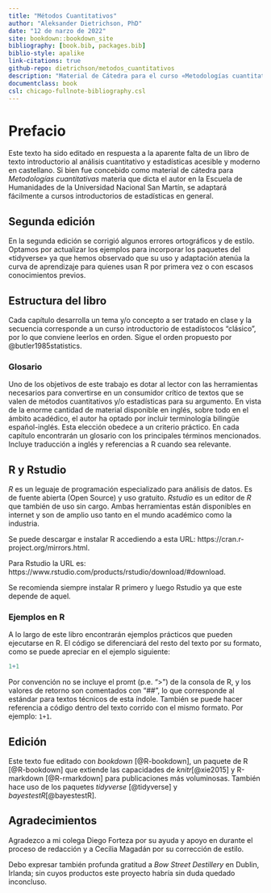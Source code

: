 ```yaml
--- 
title: "Métodos Cuantitativos"
author: "Aleksander Dietrichson, PhD"
date: "12 de narzo de 2022"
site: bookdown::bookdown_site
bibliography: [book.bib, packages.bib]
biblio-style: apalike
link-citations: true
github-repo: dietrichson/metodos_cuantitativos
description: "Material de Cátedra para el curso «Metodologías cuantitativas»."
documentclass: book
csl: chicago-fullnote-bibliography.csl
---
```


# Prefacio {-}

Este texto ha sido editado en respuesta a la aparente falta de un libro de texto introductorio al análisis cuantitativo y estadísticas acesible y moderno en castellano. Si bien fue concebido como material de cátedra para *Metodologías cuantitativas* materia que dicta el autor en la Escuela de Humanidades de la Universidad Nacional San Martín, se adaptará fácilmente a cursos introductorios de estadísticas en general. 

## Segunda edición

En la segunda edición se corrigió algunos errores ortográficos y de estilo. Optamos por actualizar los ejemplos para incorporar los paquetes del «tidyverse» ya que hemos observado que su uso y adaptación atenúa la curva de aprendizaje para quienes usan R por primera vez o con escasos conocimientos previos. 

## Estructura del libro {-}

Cada capítulo desarrolla un tema y/o concepto a ser tratado en clase y la secuencia corresponde a un curso introductorio de estadístocos "clásico", por lo que conviene leerlos en orden. Sigue el orden propuesto por @butler1985statistics.

### Glosario {-}

Uno de los objetivos de este trabajo es dotar al lector con las herramientas necesarios para convertirse en un consumidor crítico de textos que se valen de métodos cuantitativos y/o estadísticas para su argumento. En vista de la enorme cantidad de material disponible en inglés, sobre todo en el ámbito acadédico, el autor ha optado por incluir terminología bilingüe español-inglés. Esta elección obedece a un criterio práctico. En cada capítulo encontrarán un glosario con los principales términos mencionados. Incluye traducción a inglés y referencias a R cuando sea relevante.

## R y Rstudio {-}

*R* es un leguaje de programación especializado para análisis de datos. Es de fuente abierta (Open Source) y uso gratuito. *Rstudio* es un editor de *R* que también de uso sin cargo. Ambas herramientas están disponibles en internet y son de amplio uso tanto en el mundo académico como la industria. 

Se puede descargar e instalar R accediendo a esta URL: https://cran.r-project.org/mirrors.html.

Para Rstudio la URL es: https://www.rstudio.com/products/rstudio/download/#download.

Se recomienda siempre instalar R primero y luego Rstudio ya que este depende de aquel.

### Ejemplos en R {-}

A lo largo de este libro encontrarán ejemplos prácticos que pueden ejecutarse en R. El código se diferenciará del resto del texto por su formato, como se puede apreciar en el ejemplo siguiente:
 
```r
1+1
```

Por convención no se incluye el promt (p.e. ">") de la consola de R, y los valores de retorno son comentados con "##", lo que corresponde al estándar para textos técnicos de esta índole. También se puede hacer referencia a código dentro del texto corrido con el mismo formato. Por ejemplo: ```1+1```.

## Edición {-}

Este texto fue editado con *bookdown* [@R-bookdown], un paquete de R [@R-bookdown] que extiende las capacidades de *knitr*[@xie2015] y R-markdown [@R-rmarkdown] para publicaciones más voluminosas. También hace uso de los paquetes *tidyverse* [@tidyverse] y *bayestestR*[@bayestestR].

## Agradecimientos {-}

Agradezco a mi colega Diego Forteza por su ayuda y apoyo en durante el proceso de redacción y a Cecilia Magadán por su corrección de estilo.

Debo expresar también profunda gratitud a *Bow Street Destillery* en Dublin, Irlanda; sin cuyos productos este proyecto habría sin duda quedado inconcluso.
